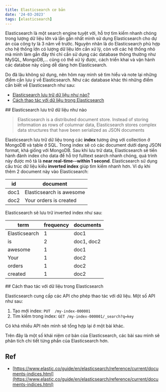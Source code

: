 ```yaml
---
title: Elasticsearch cơ bản
date: '24-03-2023'
tags: [elasticsearch]
---
```

Elasticsearch là một search engine tuyệt vời, hỗ trợ tìm kiếm nhanh chóng trong lượng dữ liệu lớn và lần gần nhất mình sử dụng Elasticsearch cho dự án của công ty là 3 năm về trước.
Nguyên nhân là do Elasticsearch phù hợp cho hệ thống lớn có lượng dữ liệu lớn cần xử lý, còn với các hệ thống nhỏ mà mình làm gần đây thì chỉ cần sử dụng
các database thông thường như MySQL, MongoDB,... cũng có thể xử lý được, cách triển khai và vận hành các databse này cũng
dễ dàng hơn Elasticsearch.

Do đã lâu không sử dụng, nên hôm nay mình sẽ tìm hiểu và note lại những điểm cần lưu ý về Elasticsearch.
Như các database khác thì những điểm cần biết về Elasticsearch như sau:
 - [Elasticsearch lưu trữ dữ liệu như nào?](#menu-1)
 - [Cách thao tác với dữ liệu trong Elasticsearch](#menu-2)

<div id="menu-1"></div>
## Elasticsearch lưu trữ dữ liệu như nào

> Elasticsearch is a distributed document store. Instead of storing information as rows of columnar data, Elasticsearch stores complex data structures that have been serialized as JSON documents

Elasticsearch lưu trữ dữ liệu trong các **index** tương ứng với collection ở MongoDB và table ở SQL.
Trong index sẽ có các document dưới dạng JSON format, khá giống với MongoDB.
Sau khi lưu trữ data, Elasticsearch sẽ tiến hành đánh index cho data để hỗ trợ fulltext search nhanh chóng, quá trình này được mô tả là **near real-time--within 1 second**. Elasticsearch sử dụng cấu trúc dữ liệu kiểu **inverted index** giúp tìm kiếm nhanh hơn. 
Ví dụ khi thêm 2 document này vào Elasticsearch:

|id|document		
|--|--
|doc1|Elasticsearch is awesome
|doc2|Your orders is created

Elasticsearch sẽ lưu trữ inverted index như sau:

|term|frequency|documents|								
|--|--|--|
|Elasticsearch|1| doc1
|is|2| doc1, doc2
|awesome|1| doc1
|Your|1| doc2
|orders|1| doc2
|created|1| doc2

<div id="menu-2"></div>
## Cách thao tác với dữ liệu trong Elasticsearch

Elasticsearch cung cấp các API cho phép thao tác với dữ liệu. Một số API như sau:

 1. Tạo mới index: ```PUT  /my-index-000001```
 2. Tìm kiếm trong index: ```GET /my-index-000001/_search?q=key```

Có khá nhiều API nên mình sẽ tổng hợp lại ở một bài khác.

Trên đây là một số khái niệm cơ bản của Elasticsearch, các bài sau mình sẽ phân tích chi tiết từng phần của Elasticsearch hơn.

## Ref
 - [https://www.elastic.co/guide/en/elasticsearch/reference/current/documents-indices.html](https://www.elastic.co/guide/en/elasticsearch/reference/current/documents-indices.html)